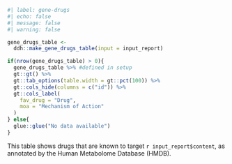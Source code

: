 ```r
#| label: gene-drugs
#| echo: false
#| message: false
#| warning: false

gene_drugs_table <- 
  ddh::make_gene_drugs_table(input = input_report) 

if(nrow(gene_drugs_table) > 0){
  gene_drugs_table %>% #defined in setup
  gt::gt() %>% 
  gt::tab_options(table.width = gt::pct(100)) %>% 
  gt::cols_hide(columns = c("id")) %>% 
  gt::cols_label(
    fav_drug = "Drug", 
    moa = "Mechanism of Action"
  )
} else{
  glue::glue("No data available")
}
```

This table shows drugs that are known to target `r input_report$content`, as annotated by the Human Metabolome Database (HMDB).  